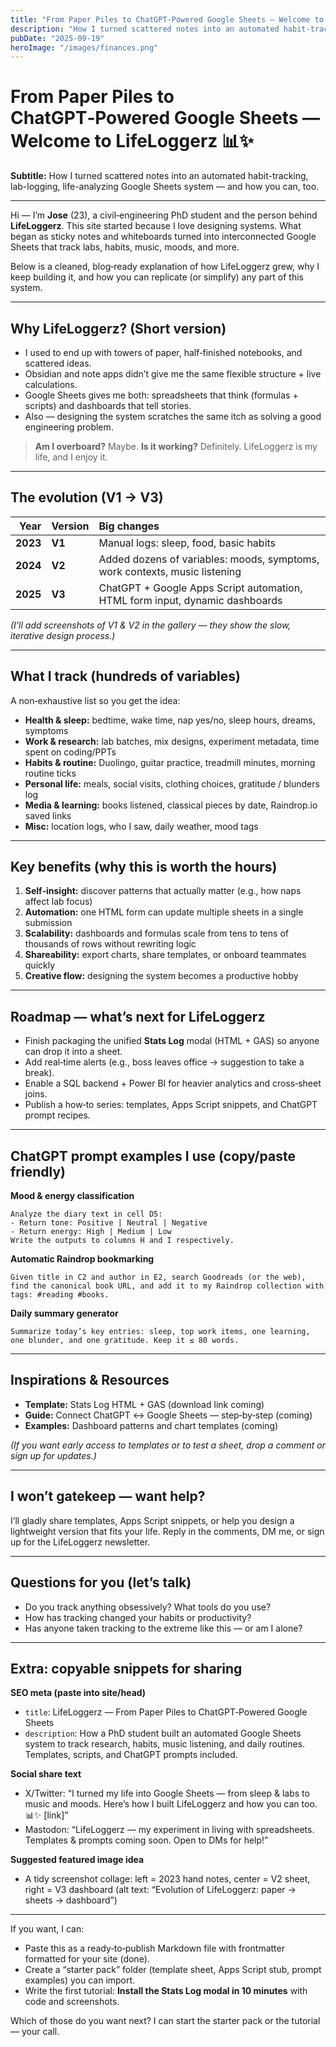 ```yaml
---
title: "From Paper Piles to ChatGPT‑Powered Google Sheets — Welcome to LifeLoggerz 📊✨"
description: "How I turned scattered notes into an automated habit-tracking, lab-logging, life-analyzing Google Sheets system — and how you can, too"
pubDate: "2025-09-19"
heroImage: "/images/finances.png"
---
```



# From Paper Piles to ChatGPT‑Powered Google Sheets — Welcome to LifeLoggerz 📊✨

**Subtitle:** How I turned scattered notes into an automated habit-tracking, lab-logging, life-analyzing Google Sheets system — and how you can, too.

---

Hi — I’m **Jose** (23), a civil‑engineering PhD student and the person behind **LifeLoggerz**. This site started because I love designing systems. What began as sticky notes and whiteboards turned into interconnected Google Sheets that track labs, habits, music, moods, and more.

Below is a cleaned, blog‑ready explanation of how LifeLoggerz grew, why I keep building it, and how you can replicate (or simplify) any part of this system.

---

## Why LifeLoggerz? (Short version)

- I used to end up with towers of paper, half‑finished notebooks, and scattered ideas.
- Obsidian and note apps didn’t give me the same flexible structure + live calculations.
- Google Sheets gives me both: spreadsheets that think (formulas + scripts) and dashboards that tell stories.
- Also — designing the system scratches the same itch as solving a good engineering problem.

> **Am I overboard?** Maybe. **Is it working?** Definitely. LifeLoggerz is my life, and I enjoy it.

---

## The evolution (V1 → V3)

| Year | Version | Big changes |
|---:|:---|:---|
| **2023** | **V1** | Manual logs: sleep, food, basic habits |
| **2024** | **V2** | Added dozens of variables: moods, symptoms, work contexts, music listening |
| **2025** | **V3** | ChatGPT + Google Apps Script automation, HTML form input, dynamic dashboards |

*(I’ll add screenshots of V1 & V2 in the gallery — they show the slow, iterative design process.)*

---

## What I track (hundreds of variables)

A non‑exhaustive list so you get the idea:

- **Health & sleep:** bedtime, wake time, nap yes/no, sleep hours, dreams, symptoms
- **Work & research:** lab batches, mix designs, experiment metadata, time spent on coding/PPTs
- **Habits & routine:** Duolingo, guitar practice, treadmill minutes, morning routine ticks
- **Personal life:** meals, social visits, clothing choices, gratitude / blunders log
- **Media & learning:** books listened, classical pieces by date, Raindrop.io saved links
- **Misc:** location logs, who I saw, daily weather, mood tags

---

## Key benefits (why this is worth the hours)

1. **Self‑insight:** discover patterns that actually matter (e.g., how naps affect lab focus)
2. **Automation:** one HTML form can update multiple sheets in a single submission
3. **Scalability:** dashboards and formulas scale from tens to tens of thousands of rows without rewriting logic
4. **Shareability:** export charts, share templates, or onboard teammates quickly
5. **Creative flow:** designing the system becomes a productive hobby

---

## Roadmap — what’s next for LifeLoggerz

- Finish packaging the unified **Stats Log** modal (HTML + GAS) so anyone can drop it into a sheet.
- Add real‑time alerts (e.g., boss leaves office → suggestion to take a break).
- Enable a SQL backend + Power BI for heavier analytics and cross‑sheet joins.
- Publish a how‑to series: templates, Apps Script snippets, and ChatGPT prompt recipes.

---

## ChatGPT prompt examples I use (copy/paste friendly)

**Mood & energy classification**

```text
Analyze the diary text in cell D5:
- Return tone: Positive | Neutral | Negative
- Return energy: High | Medium | Low
Write the outputs to columns H and I respectively.
```

**Automatic Raindrop bookmarking**

```text
Given title in C2 and author in E2, search Goodreads (or the web), find the canonical book URL, and add it to my Raindrop collection with tags: #reading #books.
```

**Daily summary generator**

```text
Summarize today’s key entries: sleep, top work items, one learning, one blunder, and one gratitude. Keep it ≤ 80 words.
```

---

## Inspirations & Resources

- **Template:** Stats Log HTML + GAS (download link coming)  
- **Guide:** Connect ChatGPT ↔ Google Sheets — step‑by‑step (coming)  
- **Examples:** Dashboard patterns and chart templates (coming)

*(If you want early access to templates or to test a sheet, drop a comment or sign up for updates.)*

---

## I won’t gatekeep — want help?

I’ll gladly share templates, Apps Script snippets, or help you design a lightweight version that fits your life. Reply in the comments, DM me, or sign up for the LifeLoggerz newsletter.

---

## Questions for you (let’s talk)

- Do you track anything obsessively? What tools do you use?
- How has tracking changed your habits or productivity?
- Has anyone taken tracking to the extreme like this — or am I alone?

---

## Extra: copyable snippets for sharing

**SEO meta (paste into site/head)**

- `title`: LifeLoggerz — From Paper Piles to ChatGPT‑Powered Google Sheets
- `description`: How a PhD student built an automated Google Sheets system to track research, habits, music listening, and daily routines. Templates, scripts, and ChatGPT prompts included.

**Social share text**

- X/Twitter: “I turned my life into Google Sheets — from sleep & labs to music and moods. Here’s how I built LifeLoggerz and how you can too. 📊✨ [link]”
- Mastodon: “LifeLoggerz — my experiment in living with spreadsheets. Templates & prompts coming soon. Open to DMs for help!”

**Suggested featured image idea**

- A tidy screenshot collage: left = 2023 hand notes, center = V2 sheet, right = V3 dashboard (alt text: “Evolution of LifeLoggerz: paper → sheets → dashboard”)

---

If you want, I can:

- Paste this as a ready‑to‑publish Markdown file with frontmatter formatted for your site (done).
- Create a “starter pack” folder (template sheet, Apps Script stub, prompt examples) you can import.
- Write the first tutorial: **Install the Stats Log modal in 10 minutes** with code and screenshots.

Which of those do you want next? I can start the starter pack or the tutorial — your call.

